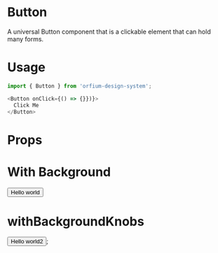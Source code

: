 
<Meta title="Design System|Button" component={Button} />

# Button

A universal Button component that is a clickable element that can hold many forms.

# Usage

```js
import { Button } from 'orfium-design-system';

<Button onClick={() => {}})}>
  Click Me
</Button>
```

# Props

<Props of={Button} />

# With Background
<Preview>
  <Story name="With Background">
    <Button type={'secondary'}>Hello world</Button>
  </Story>
</Preview>

# withBackgroundKnobs

<Preview>
  <Story name="With Background Knobs" parameters={{ decorators: [withKnobs] }}>
    <Button>Hello world2</Button>;
  </Story>
</Preview>
